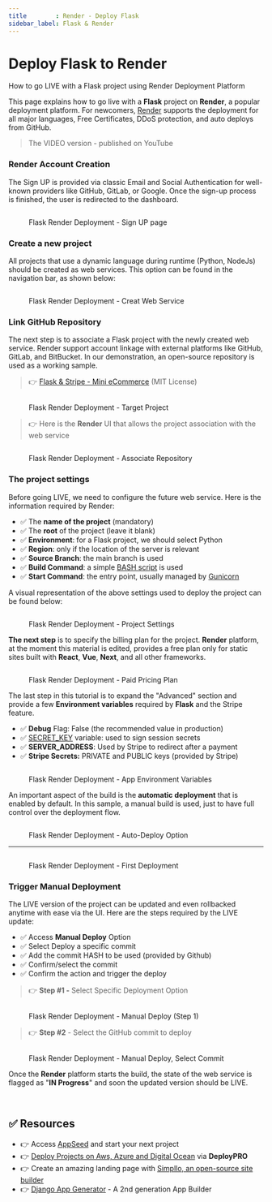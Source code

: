 ```yaml
---
title        : Render - Deploy Flask
sidebar_label: Flask & Render 
---
```


# Deploy Flask to Render

<SubHeading color="#25c2a0">How to go LIVE with a Flask project using Render Deployment Platform</SubHeading>

This page explains how to go live with a **Flask** project on **Render**, a popular deployment platform. For newcomers, [Render](https://render.com/) supports the deployment for all major languages, Free Certificates, DDoS protection, and auto deploys from GitHub.

> The VIDEO version - published on YouTube

<YoutubeEmbed url="https://www.youtube.com/embed/jWxYzKVkcwY" title="How to deploy Flask on Render Platform" />

### Render Account Creation

The Sign UP is provided via classic Email and Social Authentication for well-known providers like GitHub, GitLab, or Google. Once the sign-up process is finished, the user is redirected to the dashboard.

<figure>
	<img src="../../.gitbook/assets/render-01-sign-up-page-min.jpg" alt="" />
	<figcaption>
		<p>Flask Render Deployment - Sign UP page</p>
	</figcaption>
</figure>

### Create a new project

All projects that use a dynamic language during runtime (Python, NodeJs) should be created as web services. This option can be found in the navigation bar, as shown below:

<figure>
	<img src="../../.gitbook/assets/render-02-create-web-service-menu-min.jpg" alt="" />
	<figcaption>
		<p>Flask Render Deployment - Creat Web Service</p>
	</figcaption>
</figure>

### Link GitHub Repository

The next step is to associate a Flask project with the newly created web service. Render support account linkage with external platforms like GitHub, GitLab, and BitBucket. In our demonstration, an open-source repository is used as a working sample.

> 👉 [Flask & Stripe - Mini eCommerce](https://github.com/app-generator/sample-flask-stripe) (MIT License)

<figure>
	<img src="../../.gitbook/assets/render-12-create-web-service-sshot-min.jpg" alt="" />
	<figcaption>
		<p>Flask Render Deployment - Target Project</p>
	</figcaption>
</figure>

> 👉 Here is the **Render** UI that allows the project association with the web service

<figure>
	<img src="../../.gitbook/assets/render-03-create-web-service-link-repo-min.jpg" alt="" />
	<figcaption>
		<p>Flask Render Deployment - Associate Repository</p>
	</figcaption>
</figure>

### The project settings

Before going LIVE, we need to configure the future web service. Here is the information required by Render:

- ✅ The **name of the project** (mandatory)
- ✅ The **root** of the project (leave it blank)
- ✅ **Environment**: for a Flask project, we should select Python
- ✅ **Region**: only if the location of the server is relevant
- ✅ **Source Branch**: the main branch is used
- ✅ **Build Command**: a simple [BASH script](https://github.com/app-generator/sample-flask-stripe/blob/master/build.sh) is used
- ✅ **Start Command**: the entry point, usually managed by [Gunicorn](https://gunicorn.org/)

A visual representation of the above settings used to deploy the project can be found below:

<figure>
	<img src="../../.gitbook/assets/render-04-create-web-service-basic-options-min.jpg" alt="" />
	<figcaption>
		<p>Flask Render Deployment - Project Settings</p>
	</figcaption>
</figure>

**The next step** is to specify the billing plan for the project. **Render** platform, at the moment this material is edited, provides a free plan only for static sites built with **React**, **Vue**, **Next**, and all other frameworks.

<figure>
	<img src="../../.gitbook/assets/render-05-create-web-service-plans-min.jpg" alt="" />
	<figcaption>
		<p>Flask Render Deployment - Paid Pricing Plan</p>
	</figcaption>
</figure>

The last step in this tutorial is to expand the "Advanced" section and provide a few **Environment variables** required by **Flask** and the Stripe feature.

- ✅ **Debug** Flag: False (the recommended value in production)
- ✅ [SECRET_KEY](https://flask.palletsprojects.com/en/2.2.x/config/#SECRET_KEY) variable: used to sign session secrets
- ✅ **SERVER_ADDRESS**: Used by Stripe to redirect after a payment
- ✅ **Stripe Secrets:** PRIVATE and PUBLIC keys (provided by Stripe)

<figure>
	<img src="../../.gitbook/assets/render-06-create-web-service-env-variables-min.jpg" alt="" />
	<figcaption>
		<p>Flask Render Deployment - App Environment Variables</p>
	</figcaption>
</figure>

An important aspect of the build is the **automatic deployment** that is enabled by default. In this sample, a manual build is used, just to have full control over the deployment flow.

<figure>
	<img src="../../.gitbook/assets/render-07-create-web-service-confirm-min.jpg" alt="" />
	<figcaption>
		<p>Flask Render Deployment - Auto-Deploy Option</p>
	</figcaption>
</figure>

---

<figure>
	<img src="../../.gitbook/assets/render-08-create-web-service-deploy-console-min.jpg" alt="" />
	<figcaption>
		<p>Flask Render Deployment - First Deployment</p>
	</figcaption>
</figure>

### Trigger Manual Deployment

The LIVE version of the project can be updated and even rollbacked anytime with ease via the UI. Here are the steps required by the LIVE update:

- ✅ Access **Manual Deploy** Option
- ✅ Select Deploy a specific commit
- ✅ Add the commit HASH to be used (provided by Github)
- ✅ Confirm/select the commit
- ✅ Confirm the action and trigger the deploy

> 👉 **Step #1 -** Select Specific Deployment Option

<figure>
	<img src="../../.gitbook/assets/render-09-create-web-service-trigger-manual-build-min.jpg" alt="" />
	<figcaption>
		<p>Flask Render Deployment - Manual Deploy (Step 1)</p>
	</figcaption>
</figure>

> 👉 **Step #2** - Select the GitHub commit to deploy

<figure>
	<img src="../../.gitbook/assets/render-10-create-web-service-trigger-build-commit-id-min (1).jpg" alt="" />
	<figcaption>
		<p>Flask Render Deployment - Manual Deploy, Select Commit</p>
	</figcaption>
</figure>

Once the **Render** platform starts the build, the state of the web service is flagged as "**IN Progress**" and soon the updated version should be LIVE.

<br />

## ✅ Resources 

- 👉 Access [AppSeed](https://appseed.us/) and start your next project
- 👉 [Deploy Projects on Aws, Azure and Digital Ocean](https://www.docs.deploypro.dev/) via **DeployPRO**
- 👉 Create an amazing landing page with [Simpllo, an open-source site builder](https://www.simpllo.com/)
- 👉 [Django App Generator](https://app-generator.dev/django/) - A 2nd generation App Builder
